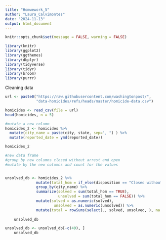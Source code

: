 ```yaml
---
title: "Homwework_5"
author: "Laura_Calvimontes"
date: "2024-11-13"
output: html_document
---
```

```r
knitr::opts_chunk$set(message = FALSE, warning = FALSE)
```


```r
library(knitr)
library(ggplot2)
library(ggthemes)
library(dbplyr)
library(tidyverse)
library(tidyr)
library(broom)
library(purrr)
```

Cleaning data 
```r
url <- paste0("https://raw.githubusercontent.com/washingtonpost/",
              "data-homicides/refs/heads/master/homicide-data.csv")

homicides <- read_csv(file = url)
head(homicides, n = 5)

#mutate a new column
homicides_2 <- homicides %>% 
  mutate(city_name = paste(city, state, sep=", ") ) %>% 
  mutate(reported_date = ymd(reported_date))

homicides_2

#new data frame
#group by new columns closed without arrest and open
#mutate by the new columns and count for the values 


unsolved_db <- homicides_2 %>% 
              mutate(total_hom = if_else(disposition == "Closed without arrest"| disposition == "Closed by arrest", TRUE, FALSE))%>% 
              group_by(city_name) %>% 
              summarize(solved = sum(total_hom == TRUE), 
                        unsolved = sum(total_hom == FALSE)) %>% 
              mutate(solved = as.numeric(solved),
                      unsolved = as.numeric(unsolved)) %>% 
              mutate(total = rowSums(select(., solved, unsolved, ), na.rm = TRUE))
            
    unsolved_db

unsolved_db <- unsolved_db[-c(49), ]
    unsolved_db

```

```r




```

